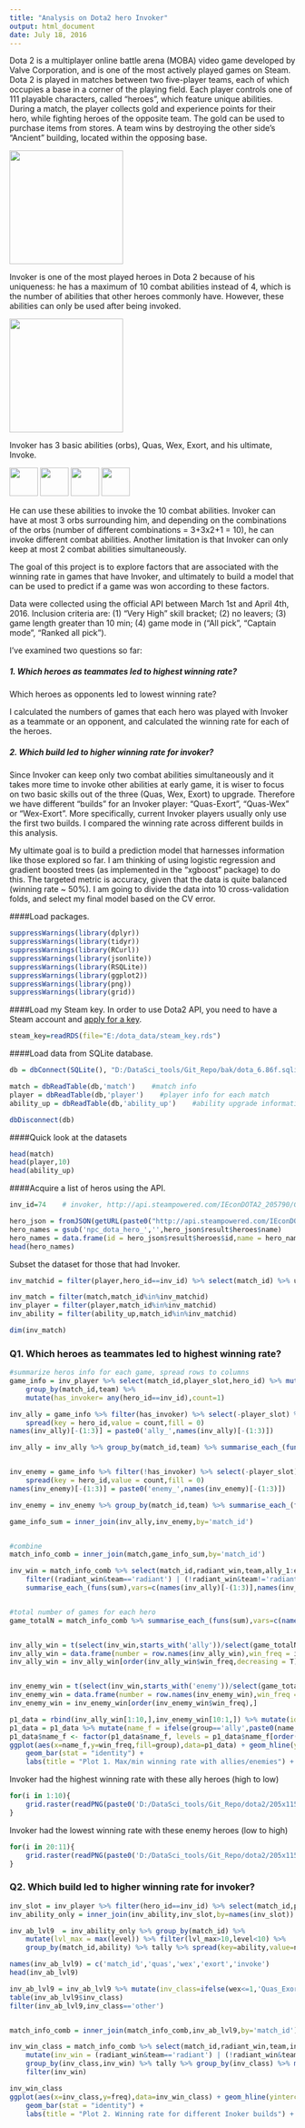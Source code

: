 ```yaml
---
title: "Analysis on Dota2 hero Invoker"
output: html_document
date: July 18, 2016
---
```


Dota 2 is a multiplayer online battle arena (MOBA) video game developed by Valve Corporation, and is one of the most actively played games on Steam. Dota 2 is played in matches between two five-player teams, each of which occupies a base in a corner of the playing field. Each player controls one of 111 playable characters, called "heroes", which feature unique abilities. During a match, the player collects gold and experience points for their hero, while fighting heroes of the opposite team. The gold can be used to purchase items from stores. A team wins by destroying the other side's "Ancient" building, located within the opposing base.

<img src="figure/dota_2_logo.png" width="200px"/>

Invoker is one of the most played heroes in Dota 2 because of his uniqueness: he has a maximum of 10 combat abilities instead of 4, which is the number of abilities that other heroes commonly have. However, these abilities can only be used after being invoked. 

<img src="figure/invoker.png" width="200px"/>

Invoker has 3 basic abilities (orbs), Quas, Wex, Exort, and his ultimate, Invoke. 

<img src="figure/Quas_icon.png" width="50px"/>
<img src="figure/Wex_icon.png" width="50px"/>
<img src="figure/Exort_icon.png" width="50px"/> 
<img src="figure/Invoke_icon.png" width="50px"/> 

He can use these abilities to invoke the 10 combat abilities. Invoker can have at most 3 orbs surrounding him, and depending on the combinations of the orbs (number of different combinations = 3+3x2+1 = 10), he can invoke different combat abilities. Another limitation is that Invoker can only keep at most 2 combat abilities simultaneously. 

The goal of this project is to explore factors that are associated with the winning rate in games that have Invoker, and ultimately to build a model that can be used to predict if a game was won according to these factors.

Data were collected using the official API between March 1st and April 4th, 2016. Inclusion criteria are: (1) "Very High" skill bracket; (2) no leavers; (3) game length greater than 10 min; (4) game mode in ("All pick", "Captain mode", "Ranked all pick"). 

I've examined two questions so far: 

##### 1. Which heroes as teammates led to highest winning rate? 
Which heroes as opponents led to lowest winning rate?

I calculated the numbers of games that each hero was played with Invoker as a teammate or an opponent, and calculated the winning rate for each of the heroes.

##### 2. Which build led to higher winning rate for invoker?

Since Invoker can keep only two combat abilities simultaneously and it takes more time to invoke other abilities at early game, it is wiser to focus on two basic skills out of the three (Quas, Wex, Exort) to upgrade. Therefore we have different "builds" for an Invoker player: "Quas-Exort", "Quas-Wex" or "Wex-Exort". More specifically, current Invoker players usually only use the first two builds. I compared the winning rate across different builds in this analysis.

My ultimate goal is to build a prediction model that harnesses information like those explored so far. I am thinking of using logistic regression and gradient boosted trees (as implemented in the "xgboost" package) to do this. The targeted metric is accuracy, given that the data is quite balanced (winning rate ~ 50%). I am going to divide the data into 10 cross-validation folds, and select my final model based on the CV error.


####Load packages.
```r
suppressWarnings(library(dplyr))
suppressWarnings(library(tidyr))
suppressWarnings(library(RCurl))
suppressWarnings(library(jsonlite))
suppressWarnings(library(RSQLite))
suppressWarnings(library(ggplot2))
suppressWarnings(library(png))
suppressWarnings(library(grid))
```

  
####Load my Steam key. 
In order to use Dota2 API, you need to have a Steam account and [apply for a key](https://steamcommunity.com/dev).

```r
steam_key=readRDS(file="E:/dota_data/steam_key.rds")
```


####Load data from SQLite database.
```r
db = dbConnect(SQLite(), "D:/DataSci_tools/Git_Repo/bak/dota_6.86f.sqlite3")

match = dbReadTable(db,'match')    #match info
player = dbReadTable(db,'player')    #player info for each match
ability_up = dbReadTable(db,'ability_up')    #ability upgrade information for each player

dbDisconnect(db)
```


####Quick look at the datasets
```r
head(match)
head(player,10)
head(ability_up)
```


####Acquire a list of heros using the API.
```r
inv_id=74    # invoker, http://api.steampowered.com/IEconDOTA2_205790/GetHeroes/v0001/?language=en&key=steam_key

hero_json = fromJSON(getURL(paste0("http://api.steampowered.com/IEconDOTA2_205790/GetHeroes/v0001/?language=en&key=",steam_key)))
hero_names = gsub('npc_dota_hero_','',hero_json$result$heroes$name)
hero_names = data.frame(id = hero_json$result$heroes$id,name = hero_names,stringsAsFactors = F)
head(hero_names)
```

Subset the dataset for those that had Invoker.

```r
inv_matchid = filter(player,hero_id==inv_id) %>% select(match_id) %>% unlist

inv_match = filter(match,match_id%in%inv_matchid)
inv_player = filter(player,match_id%in%inv_matchid)
inv_ability = filter(ability_up,match_id%in%inv_matchid)

dim(inv_match)
```


### Q1. Which heroes as teammates led to highest winning rate? 

```r
#summarize heros info for each game, spread rows to columns
game_info = inv_player %>% select(match_id,player_slot,hero_id) %>% mutate(team = ifelse(player_slot<5,'radiant','dire')) %>%
    group_by(match_id,team) %>%
    mutate(has_invoker= any(hero_id==inv_id),count=1)

inv_ally = game_info %>% filter(has_invoker) %>% select(-player_slot) %>%
    spread(key = hero_id,value = count,fill = 0)
names(inv_ally)[-(1:3)] = paste0('ally_',names(inv_ally)[-(1:3)])

inv_ally = inv_ally %>% group_by(match_id,team) %>% summarise_each_(funs(mean(.,na.rm=T)),names(inv_ally)[-(1:3)]) %>% select(-ally_74)  #remove invoker from the ally list


inv_enemy = game_info %>% filter(!has_invoker) %>% select(-player_slot) %>%
    spread(key = hero_id,value = count,fill = 0)
names(inv_enemy)[-(1:3)] = paste0('enemy_',names(inv_enemy)[-(1:3)])

inv_enemy = inv_enemy %>% group_by(match_id,team) %>% summarise_each_(funs(mean(.,na.rm=T)),names(inv_enemy)[-(1:3)]) %>% select(-team)

game_info_sum = inner_join(inv_ally,inv_enemy,by='match_id')


#combine
match_info_comb = inner_join(match,game_info_sum,by='match_id')

inv_win = match_info_comb %>% select(match_id,radiant_win,team,ally_1:enemy_113) %>% 
    filter((radiant_win&team=='radiant') | (!radiant_win&team!='radiant')) %>%
    summarise_each_(funs(sum),vars=c(names(inv_ally)[-(1:3)],names(inv_enemy)[-(1:3)]))


#total number of games for each hero
game_totalN = match_info_comb %>% summarise_each_(funs(sum),vars=c(names(inv_ally)[-(1:3)],names(inv_enemy)[-(1:3)]))


inv_ally_win = t(select(inv_win,starts_with('ally'))/select(game_totalN,starts_with('ally')))
inv_ally_win = data.frame(number = row.names(inv_ally_win),win_freq = inv_ally_win,totalN = unlist(select(game_totalN,starts_with('ally'))),group='ally')
inv_ally_win = inv_ally_win[order(inv_ally_win$win_freq,decreasing = T),]


inv_enemy_win = t(select(inv_win,starts_with('enemy'))/select(game_totalN,starts_with('enemy')))
inv_enemy_win = data.frame(number = row.names(inv_enemy_win),win_freq = inv_enemy_win,totalN = unlist(select(game_totalN,starts_with('enemy'))),group='enemy')
inv_enemy_win = inv_enemy_win[order(inv_enemy_win$win_freq),]
```



```r
p1_data = rbind(inv_ally_win[1:10,],inv_enemy_win[10:1,]) %>% mutate(id = as.integer(gsub('.*_','',number))) %>% inner_join(hero_names,by='id')
p1_data = p1_data %>% mutate(name_f = ifelse(group=='ally',paste0(name,'_a'),paste0(name,'_e')))    #add suffix
p1_data$name_f <- factor(p1_data$name_f, levels = p1_data$name_f[order(p1_data$win_freq,decreasing = T)])
ggplot(aes(x=name_f,y=win_freq,fill=group),data=p1_data) + geom_hline(yintercept=0.5,col='blue',linetype='dashed') +
    geom_bar(stat = "identity") +
    labs(title = "Plot 1. Max/min winning rate with allies/enemies") + xlab("Heros") + ylab("Winning rate")
```

Invoker had the highest winning rate with these ally heroes (high to low)

```r
for(i in 1:10){
    grid.raster(readPNG(paste0('D:/DataSci_tools/Git_Repo/dota2/205x115/',p1_data$name[i],'_lg.png')),x=i/12,height=.1)
}
```

Invoker had the lowest winning rate with these enemy heroes (low to high)

```r
for(i in 20:11){
    grid.raster(readPNG(paste0('D:/DataSci_tools/Git_Repo/dota2/205x115/',p1_data$name[i],'_lg.png')),x=(21-i)/12,height=.1)
}
```


### Q2. Which build led to higher winning rate for invoker?

```r
inv_slot = inv_player %>% filter(hero_id==inv_id) %>% select(match_id,player_slot)
inv_ability_only = inner_join(inv_ability,inv_slot,by=names(inv_slot))

inv_ab_lvl9  = inv_ability_only %>% group_by(match_id) %>%
    mutate(lvl_max = max(level)) %>% filter(lvl_max>10,level<10) %>%
    group_by(match_id,ability) %>% tally %>% spread(key=ability,value=n,fill=0)

names(inv_ab_lvl9) = c('match_id','quas','wex','exort','invoke')
head(inv_ab_lvl9)

inv_ab_lvl9 = inv_ab_lvl9 %>% mutate(inv_class=ifelse(wex<=1,'Quas_Exort',ifelse(exort<=1,'Quas_Wex',ifelse(quas<=1,'Wex_Exort','other'))))
table(inv_ab_lvl9$inv_class)
filter(inv_ab_lvl9,inv_class=='other')


match_info_comb = inner_join(match_info_comb,inv_ab_lvl9,by='match_id')

inv_win_class = match_info_comb %>% select(match_id,radiant_win,team,inv_class) %>%
    mutate(inv_win = (radiant_win&team=='radiant') | (!radiant_win&team!='radiant')) %>%
    group_by(inv_class,inv_win) %>% tally %>% group_by(inv_class) %>% mutate(total_n = sum(n),freq=n/total_n) %>%
    filter(inv_win)
```


```r
inv_win_class
ggplot(aes(x=inv_class,y=freq),data=inv_win_class) + geom_hline(yintercept=0.5,col='blue',linetype='dashed') + 
    geom_bar(stat = "identity") +
    labs(title = "Plot 2. Winning rate for different Inoker builds") + xlab("Build") + ylab("Winning rate")
```

